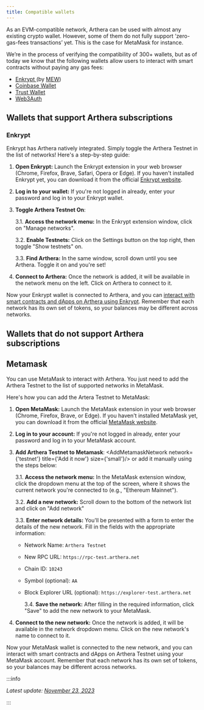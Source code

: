 ```yaml
---
title: Compatible wallets
---
```



As an EVM-compatible network, Arthera can be used with almost any existing crypto wallet. However, some of them do not fully support ‘zero-gas-fees transactions’ yet. This is the case for MetaMask for instance.

We’re in the process of verifying the compatibility of 300+ wallets, but as of today we know that the following wallets allow users to interact with smart contracts without paying any gas fees:

- [Enkrypt ](https://www.enkrypt.com/) (by [MEW](https://www.myetherwallet.com/))
- [Coinbase Wallet](https://www.coinbase.com/wallet)
- [Trust Wallet](https://trustwallet.com/)
- [Web3Auth](https://web3auth.io/)

## Wallets that support Arthera subscriptions

### Enkrypt

Enkrypt has Arthera natively integrated. Simply toggle the Arthera Testnet in the list of networks!
Here's a step-by-step guide:

1. **Open Enkrypt:**
   Launch the Enkrypt extension in your web browser (Chrome, Firefox, Brave, Safari, Opera or Edge). If you haven't installed Enkrypt yet, you can download it from the official [Enkrypt website](https://www.enkrypt.com/?mtm_campaign=Arthera%20Official%20Wallets).

2. **Log in to your wallet:**
   If you're not logged in already, enter your password and log in to your Enkrypt wallet.

3. **Toggle Arthera Testnet On**:

   3.1. **Access the network menu:**
   In the Enkrypt extension window, click on "Manage networks".

   3.2. **Enable Testnets:** Click on the Settings button on the top right, then toggle "Show testnets" on.

   3.3. **Find Arthera:** In the same window, scroll down until you see Arthera. Toggle it on and you're set!

4. **Connect to Arthera:** Once the network is added, it will be available in the network menu on the left. Click on Arthera to connect to it.

Now your Enkrypt wallet is connected to Arthera, and you can [interact with smart contracts and dApps on Arthera using Enkrypt](https://blog.enkrypt.com/interact-with-arthera-using-enkrypt/).
Remember that each network has its own set of tokens, so your balances may be different across networks.

## Wallets that do not support Arthera subscriptions

## Metamask

You can use MetaMask to interact with Arthera. You just need to add the Arthera Testnet to the list of supported networks in MetaMask.

Here's how you can add the Artera Testnet to MetaMask:

1. **Open MetaMask:**
   Launch the MetaMask extension in your web browser (Chrome, Firefox, Brave, or Edge). If you haven't installed MetaMask yet, you can download it from the official [MetaMask website](https://metamask.io/download/).

2. **Log in to your account:**
   If you're not logged in already, enter your password and log in to your MetaMask account.

3. **Add Arthera Testnet to Metamask**: <AddMetamaskNetwork network={'testnet'} title={'Add it now'} size={'small'}/> or add it manually using the steps below:

   3.1. **Access the network menu:**
   In the MetaMask extension window, click the dropdown menu at the top of the screen, where it shows the current network you're connected to (e.g., "Ethereum Mainnet").

   3.2. **Add a new network:** Scroll down to the bottom of the network list and click on "Add network"

   3.3. **Enter network details:** You'll be presented with a form to enter the details of the new network. Fill in the fields with the appropriate information:

   - Network Name: `Arthera Testnet`
   - New RPC URL: `https://rpc-test.arthera.net`
   - Chain ID: `10243`
   - Symbol (optional): `AA`
   - Block Explorer URL (optional): `https://explorer-test.arthera.net`

     3.4. **Save the network:** After filling in the required information, click "Save" to add the new network to your MetaMask.

4. **Connect to the new network:** Once the network is added, it will be available in the network dropdown menu. Click on the new network's name to connect to it.

Now your MetaMask wallet is connected to the new network, and you can interact with smart contracts and dApps on Arthera Testnet using your MetaMask account.
Remember that each network has its own set of tokens, so your balances may be different across networks.

:::info

_Latest update: [November 23, 2023](https://github.com/artheranet/arthera-docs)_

:::
